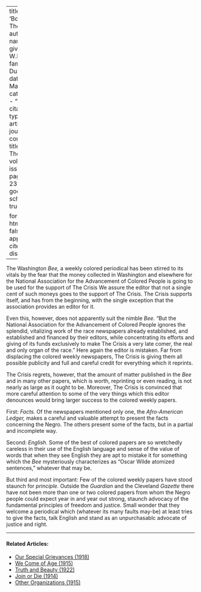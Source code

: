 
---
title: 'Booming The Crisis'
author:
  - name:
      given: W.E.B.
      family: Du Bois
date: Mar. 1914
categories: 
  - ""
citation: 
  type: article-journal
  container-title: The Crisis
  volume: 7
  issue: 5
  page: 239-240
google-scholar: true

format:
  html:
    toc: false
    appendix-cite-as: display
---



The Washington *Bee,* a weekly colored periodical has been stirred to its
vitals by the fear that the money collected in Washington and elsewhere
for the National Association for the Advancement of Colored People is
going to be used for the support of <span class="small-caps">The Crisis</span> We assure
the editor that not a single cent of such moneys goes to the support of
<span class="small-caps">The Crisis</span>. <span class="small-caps">The Crisis</span> supports itself, and has from the
beginning, with the single exception that the association provides an
editor for it.

Even this, however, does not apparently suit the nimble *Bee.* "But the
National Association for the Advancement of Colored People ignores the
splendid, vitalizing work of the race newspapers already established,
and established and financed by their editors, while concentrating its
efforts and giving of its funds exclusively to make <span class="small-caps">The Crisis</span> a very late comer, the real and only organ of the race." Here again the editor is mistaken. Far from displacing the colored weekly newspapers, <span class="small-caps">The Crisis</span> is giving them all
possible publicity and full and careful credit for everything which it
reprints.

<span class="small-caps">The Crisis</span> regrets, however, that the amount of matter published in the *Bee* and in many other papers, which is worth, reprinting or even reading, is not nearly as large as it ought to be. Moreover, <span class="small-caps">The Crisis</span> is convinced that more careful attention to some of the very things which this editor denounces would bring larger success to the colored weekly papers.

First: *Facts.* Of the newspapers mentioned only one, the *Afro-American Ledger,* makes a careful and valuable attempt to present the facts concerning the Negro. The others present some of the facts, but in a partial and incomplete way.

Second: *English.* Some of the best of colored papers are so wretchedly
careless in their use of the English language and sense of the value of
words that when they see English they are apt to mistake it for
something which the *Bee* mysteriously characterizes as "Oscar Wilde
atomized sentences," whatever that may be.

But third and most important: Few of the colored weekly papers have
stood staunch for *principle.* Outside the *Guardian* and the Cleveland
*Gazette* there have not been more than one or two colored papers from
whom the Negro people could expect year in and year out strong, staunch
advocacy of the fundamental principles of freedom and justice. Small
wonder that they welcome a periodical which (whatever its many faults
may-be) at least tries to give the facts, talk English and stand as an
unpurchasablc advocate of justice and right.

<!-- Similar articles start here -->
<div  class="clear-wrap"></div>
<hr>
#### Related Articles:

* [Our Special Grievances (1918)](/Volumes/16/05/our_special_greivances.html)
* [We Come of Age (1915)](/Volumes/11/01/we_come_of_age.html)
* [Truth and Beauty (1922)](/Volumes/25/01/truth_and_beauty.html)
* [Join or Die (1914)](/Volumes/07/03/fightordie.html)
* [Other Organizations (1915)](/Volumes/10/05/other_organizations.html)

<!-- Similar articles end here -->
